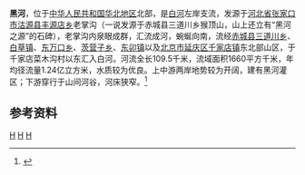 {{Otheruses|黑河|other=同名或類似名的其它條目描述}}
'''黑河'''，位于[[中华人民共和国|中华人民共和国]][[华北地区|华北地区]]北部，是[[白河_(潮白河)|白河]]左岸支流，发源于[[河北省|河北省]][[张家口市|张家口市]][[沽源县|沽源县]][[丰源店乡|丰源店乡]]老掌沟（一说发源于赤城县三道川乡猴顶山，山上还立有“黑河之源”的石碑），老掌沟内泉眼成群，汇流成河，蜿蜒向南，流经[[赤城县|赤城县]][[三道川乡|三道川乡]]、[[白草镇|白草镇]]、[[东万口乡|东万口乡]]、[[茨营子乡|茨营子乡]]、[[东卯镇|东卯镇]]以及[[北京市|北京市]][[延庆区|延庆区]][[千家店镇|千家店镇]]东北部山区，于千家店菜木沟村以东汇入白河。河流全长109.5千米，流域面积1660平方千米，年均径流量1.24亿立方米，水质较为优良。上中游两岸地势较为开阔，建有黑河灌区；下游穿行于山间河谷，河床狭窄。<ref name="中国河湖大典">{{cite book zh |author=《[[中国河湖大典|中国河湖大典]]》编纂委员会 |title=《中国河湖大典·海河卷》 |format=M |edition=1 |location=北京 |publisher=中国水利水电出版社 |date=2013年1月 |pages=28页 |id= ISBN 978-7-5170-0563-6}}</ref>

==参考资料==
{{reflist}}

{{China-river-stub}}
[[Category:海河水系|H]]
[[Category:河北河流|H]]
[[Category:北京市河流|H]]